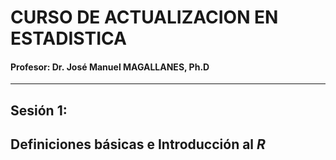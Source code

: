# CURSO DE ACTUALIZACION EN ESTADISTICA

#### Profesor: Dr. José Manuel MAGALLANES, Ph.D

____

## Sesión 1: 
## **Definiciones básicas e Introducción al _R_**

